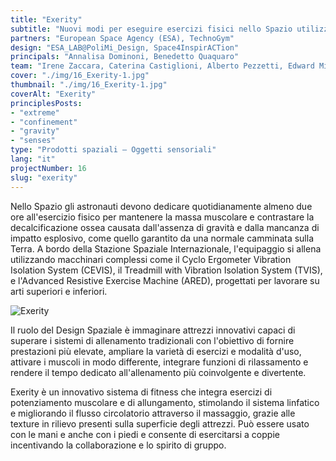 ```yaml
---
title: "Exerity"
subtitle: "Nuovi modi per eseguire esercizi fisici nello Spazio utilizzando strumenti flessibili con mani e piedi per migliorare la capacità degli astronauti di mantenere l'equilibrio."
partners: "European Space Agency (ESA), TechnoGym"
design: "ESA_LAB@PoliMi_Design, Space4InspirACTion"
principals: "Annalisa Dominoni, Benedetto Quaquaro"
team: "Irene Zaccara, Caterina Castiglioni, Alberto Pezzetti, Edward Michael Rossi, Farshad Saffari Ghandehari, Greta Vergani"
cover: "./img/16_Exerity-1.jpg"
thumbnail: "./img/16_Exerity-1.jpg"
coverAlt: "Exerity" 
principlesPosts:
- "extreme"
- "confinement"
- "gravity"
- "senses"
type: "Prodotti spaziali — Oggetti sensoriali"
lang: "it"
projectNumber: 16
slug: "exerity"
---
```



Nello Spazio gli astronauti devono dedicare quotidianamente almeno due ore all'esercizio fisico per mantenere la massa muscolare e contrastare la decalcificazione ossea causata dall'assenza di gravità e dalla mancanza di impatto esplosivo, come quello garantito da una normale camminata sulla Terra. A bordo della Stazione Spaziale Internazionale, l'equipaggio si allena utilizzando macchinari complessi come il Cyclo Ergometer Vibration Isolation System (CEVIS), il Treadmill with Vibration Isolation System (TVIS), e l'Advanced Resistive Exercise Machine (ARED), progettati per lavorare su arti superiori e inferiori.

<Image src={Image1} alt="Exerity" class="py-6 w-full"/>

Il ruolo del Design Spaziale è immaginare attrezzi innovativi capaci di superare i sistemi di allenamento tradizionali con l'obiettivo di fornire prestazioni più elevate, ampliare la varietà di esercizi e modalità d'uso, attivare i muscoli in modo differente, integrare funzioni di rilassamento e rendere il tempo dedicato all'allenamento più coinvolgente e divertente.

Exerity è un innovativo sistema di fitness che integra esercizi di potenziamento muscolare e di allungamento, stimolando il sistema linfatico e migliorando il flusso circolatorio attraverso il massaggio, grazie alle texture in rilievo presenti sulla superficie degli attrezzi. Può essere usato con le mani e anche con i piedi e consente di esercitarsi a coppie incentivando la collaborazione e lo spirito di gruppo.